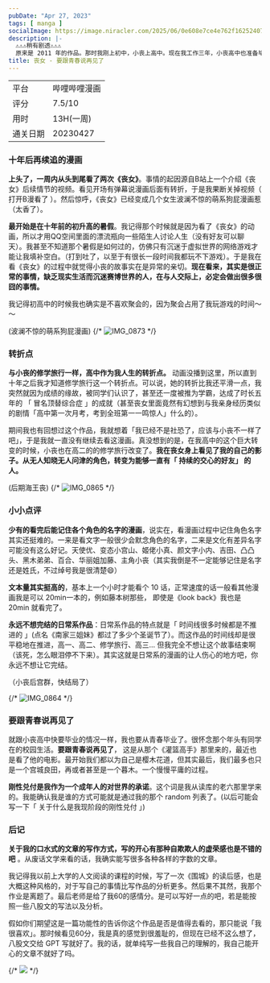 ```yaml
---
pubDate: "Apr 27, 2023"
tags: [ manga ]
socialImage: https://image.niracler.com/2025/06/0e608e7ce4e762f162524078893e04ea.jpeg
description: |-
  ⚠️⚠️⚠️稍有剧透⚠️⚠️⚠️
  原来是 2011 年的作品。那时我刚上初中，小丧上高中。现在我工作三年，小丧高中也准备毕业了。
title: 丧女 - 要跟青春说再见了
---
```


|          |     |
| -------- | --- |
| 平台     | 哔哩哔哩漫画  |
| 评分     |  7.5/10   |
| 用时     |  13H(一周)   |
| 通关日期 |  20230427   |

### 十年后再续追的漫画

**上头了，一周内从头到尾看了两次《丧女》**。事情的起因源自B站上一个介绍《丧女》后续情节的视频。看见开场有弹幕说漫画后面有转折，于是我果断关掉视频（ <Spoiler>打开B漫看了</Spoiler> ）。然后惊呼，《丧女》已经变成几个女生波澜不惊的萌系狗屁漫画惹（<Spoiler>太香了</Spoiler>）。

**最开始是在十年前的初升高的暑假**。我记得那个时候就是因为看了《丧女》的动画，所以才用QQ空间里面的漂流瓶向一些陌生人讨论人生（<Spoiler>没有好友可以聊天</Spoiler>）。我甚至不知道那个暑假是如何过的，仿佛只有沉迷于虚拟世界的网络游戏才能让我填补空白。（<Spoiler>打到吐了，以至于有很长一段时间我都玩不下游戏</Spoiler>）。于是我在看《丧女》的过程中就觉得小丧的故事实在是异常的亲切。**现在看来，其实是很正常的事情，缺乏现实生活而沉迷赛博世界的人，在与人交际上，必定会做出很多很囧的事情。**

我记得初高中的时候我也确实是不喜欢聚会的，因为聚会占用了我玩游戏的时间～～

(波澜不惊的萌系狗屁漫画)
{/* ![IMG_0873](./attachments/bafybeidw4pjifnquo4my453p2xwyxr6uwtkczaqpj7dbkszftode4gjs54) */}

### 转折点

**与小丧的修学旅行一样，高中作为我人生的转折点。** 动画没播到这里，所以直到十年之后我才知道修学旅行这一个转折点。可以说，她的转折比我还平滑一点，我突然就因为成绩的缘故，被同学们认识了，甚至还一度被推为学霸，达成了时长五年的 「 冒名顶替综合症 」的成就（<Spoiler>甚至丧女里面竟然有幻想到与我亲身经历类似的剧情「高中第一次月考，考到全班第一一鸣惊人」什么的</Spoiler>）。

期间我也有回想过这个作品，我就想着「我已经不是社恐了，应该与小丧不一样了吧」，于是我就一直没有继续去看这漫画。真没想到的是，在我高中的这个巨大转变的时候，小丧也在高二的的修学旅行改变了。**我在丧女身上看见了我的自己的影子。从无人知晓无人问津的角色，转变为能够一直有「 持续的交心的好友」 的人。**

(后期海王丧)
{/* ![IMG_0865](./attachments/bafybeidr7bu72ou5q6tvul66k4wddzlcaafvsupdrcgg2gyxmgp7fhfcr4) */}

### 小小点评

**少有的看完后能记住各个角色的名字的漫画**，说实在，看漫画过程中记住角色名字其实还挺难的。一来是看文字一般很少会默念角色的名字，二来是文化有差异名字可能没有这么好记。天使优、变态小宫山、姬佬小真、颜文字小内、吉田、凸凸头、黑木弟弟、百合、华丽姐加藤、主角小丧（<Spoiler>其实我倒是不一定能够记住是名字还是姓氏，不过绰号我是很清楚😄</Spoiler>）

**文本量其实挺高的**，基本上一个小时才能看个 10 话，正常速度的话一般看其他漫画我是可以 20min一本的，例如藤本树那些， 即使是《look back》我也是 20min 就看完了。

**永远不想完结的日常系作品**：日常系作品的特点就是「 时间线很多时候都是不推进的 」(点名《南家三姐妹》都过了多少个圣诞节了）。而这作品的时间线却是很平稳地在推进，高一、高二、修学旅行、高三... 但我完全不想让这个故事结束啊（<Spoiler>该死，怎么眼泪停不下来</Spoiler>）。其实这就是日常系的漫画的让人伤心的地方吧，你永远不想让它完结。

（小丧后宫群，快结局了）

{/* ![IMG_0864](./attachments/bafybeiekd5erhcmdud4jpepcoop2peo363rm55out5ewt4rulkte7m5kfy) */}

### 要跟青春说再见了

就跟小丧高中快要毕业的情况一样，我也要从青春毕业了。很怀念那个年头有同学在的校园生活。**要跟青春说再见了**， 这是从那个《灌篮高手》那里来的，最近也是看了他的电影。最开始我们都以为自己是樱木花道，但其实最后，我们最多也只是一个宫城良田，再或者甚至是一个暮木。一个慢慢平庸的过程。

**刚性兑付是我作为一个成年人的对世界的承诺**。这个词是我从读库的老六那里学来的。我能确认我是谁的方式可能就是通过我的那个 random 列表了。(<Spoiler>以后可能会写一下「 关于什么是我现阶段的刚性兑付 」</Spoiler>)

### 后记

**关于我的口水式的文章的写作方式，写的开心有那种自欺欺人的虚荣感也是不错的吧** 。从废话文学来看的话，我确实能写很多各种各样的字数的文章。

我记得我以前上大学的人文阅读的课程的时候，写了一次《围城》的读后感，也是大概这种风格的，对于写自己的事情比写作品的分析更多。然后果不其然，我那个作业是离题了。最后老师是给了我60的感情分。是可以写好一点的吧，若是能按照一些八股文的写法以及分析。

假如你们期望这是一篇功能性的告诉你这个作品是否是值得去看的，那只能说「我很喜欢」。那时候看见60分，我是真的感觉到很羞耻的，但现在已经不这么想了，八股文交给 GPT 写就好了。我的话，就单纯写一些我自己的理解的，我自己能开心的文章不就好了吗。

{/* ![](./attachments/bafkreicletfa6sxu7iqef63eo7txqht3ivtucyfgnlznzc4zdxg4anaag4) */}
